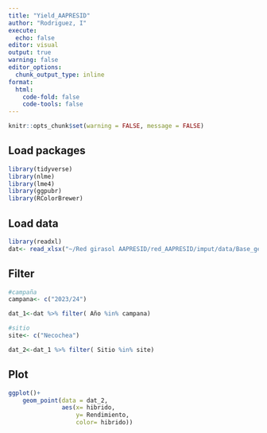 ```yaml
---
title: "Yield_AAPRESID"
author: "Rodriguez, I"
execute:
  echo: false
editor: visual
output: true
warning: false
editor_options: 
  chunk_output_type: inline
format:
  html:
    code-fold: false
    code-tools: false
---
```


```r
knitr::opts_chunk$set(warning = FALSE, message = FALSE) 
```

## Load packages

```r
library(tidyverse)
library(nlme)
library(lme4)
library(ggpubr)
library(RColorBrewer)
```

## Load data

```r
library(readxl)
dat<- read_xlsx("~/Red girasol AAPRESID/red_AAPRESID/imput/data/Base_general_Girasol_names.xlsx")
```

## Filter

```r
#campaña
campana<- c("2023/24")

dat_1<-dat %>% filter( Año %in% campana)

#sitio
site<- c("Necochea")

dat_2<-dat_1 %>% filter( Sitio %in% site)
```

## Plot

```r
ggplot()+
    geom_point(data = dat_2,
               aes(x= hibrido,
                   y= Rendimiento,
                   color= hibrido))
```

